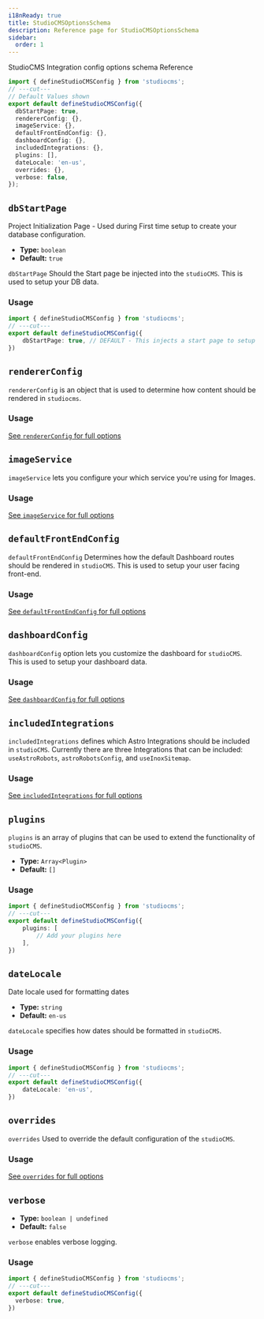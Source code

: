 ```yaml
---
i18nReady: true
title: StudioCMSOptionsSchema
description: Reference page for StudioCMSOptionsSchema
sidebar:
  order: 1
---
```



StudioCMS Integration config options schema Reference

```ts twoslash title="studiocms.config.mjs"
import { defineStudioCMSConfig } from 'studiocms';
// ---cut---
// Default Values shown
export default defineStudioCMSConfig({
  dbStartPage: true,
  rendererConfig: {},
  imageService: {},
  defaultFrontEndConfig: {},
  dashboardConfig: {},
  includedIntegrations: {},
  plugins: [],
  dateLocale: 'en-us',
  overrides: {},
  verbose: false,
});
```

## `dbStartPage`

Project Initialization Page - Used during First time setup to create your database configuration.

- **Type:** `boolean`
- **Default:** `true`

`dbStartPage` Should the Start page be injected into the `studioCMS`. This is used to setup your DB data.

### Usage

```ts twoslash {2} title="studiocms.config.mjs"
import { defineStudioCMSConfig } from 'studiocms';
// ---cut---
export default defineStudioCMSConfig({
    dbStartPage: true, // DEFAULT - This injects a start page to setup your DB data.
})
```

## `rendererConfig`

`rendererConfig` is an object that is used to determine how content should be rendered in `studiocms`.

### Usage

<ReadMore>[See `rendererConfig` for full options](/config-reference/renderer-config)</ReadMore>

## `imageService`

`imageService` lets you configure your which service you're using for Images.

### Usage

<ReadMore>[See `imageService` for full options](/config-reference/image-service)</ReadMore>

## `defaultFrontEndConfig`

`defaultFrontEndConfig` Determines how the default Dashboard routes should be rendered in `studioCMS`. This is used to setup your user facing front-end.

### Usage

<ReadMore>[See `defaultFrontEndConfig` for full options](/config-reference/default-frontend-config)</ReadMore>

## `dashboardConfig`

`dashboardConfig` option lets you customize the dashboard for `studioCMS`. This is used to setup your dashboard data.

### Usage

<ReadMore>[See `dashboardConfig` for full options](/config-reference/dashboard)</ReadMore>

## `includedIntegrations`

`includedIntegrations` defines which Astro Integrations should be included in `studioCMS`. Currently there are three Integrations that can be included: `useAstroRobots`, `astroRobotsConfig`, and `useInoxSitemap`.

### Usage

<ReadMore>[See `includedIntegrations` for full options](/config-reference/included-integrations)</ReadMore>

## `plugins`

`plugins` is an array of plugins that can be used to extend the functionality of `studioCMS`.

- **Type:** `Array<Plugin>`
- **Default:** `[]`

### Usage

```ts twoslash {2} title="studiocms.config.mjs"
import { defineStudioCMSConfig } from 'studiocms';
// ---cut---
export default defineStudioCMSConfig({
    plugins: [
        // Add your plugins here
    ],
})
```

## `dateLocale`

Date locale used for formatting dates

- **Type:** `string`
- **Default:** `en-us`

`dateLocale` specifies how dates should be formatted in `studioCMS`.

### Usage

```ts twoslash {2} title="studiocms.config.mjs"
import { defineStudioCMSConfig } from 'studiocms';
// ---cut---
export default defineStudioCMSConfig({
    dateLocale: 'en-us',
})
```

## `overrides`

`overrides` Used to override the default configuration of the `studioCMS`.

### Usage

<ReadMore>[See `overrides` for full options](/config-reference/overrides)</ReadMore>

## `verbose`

- **Type:** `boolean | undefined`
- **Default:** `false`

`verbose` enables verbose logging.

### Usage

```ts twoslash {2} title="studiocms.config.mjs"
import { defineStudioCMSConfig } from 'studiocms';
// ---cut---
export default defineStudioCMSConfig({
  verbose: true,
})
```